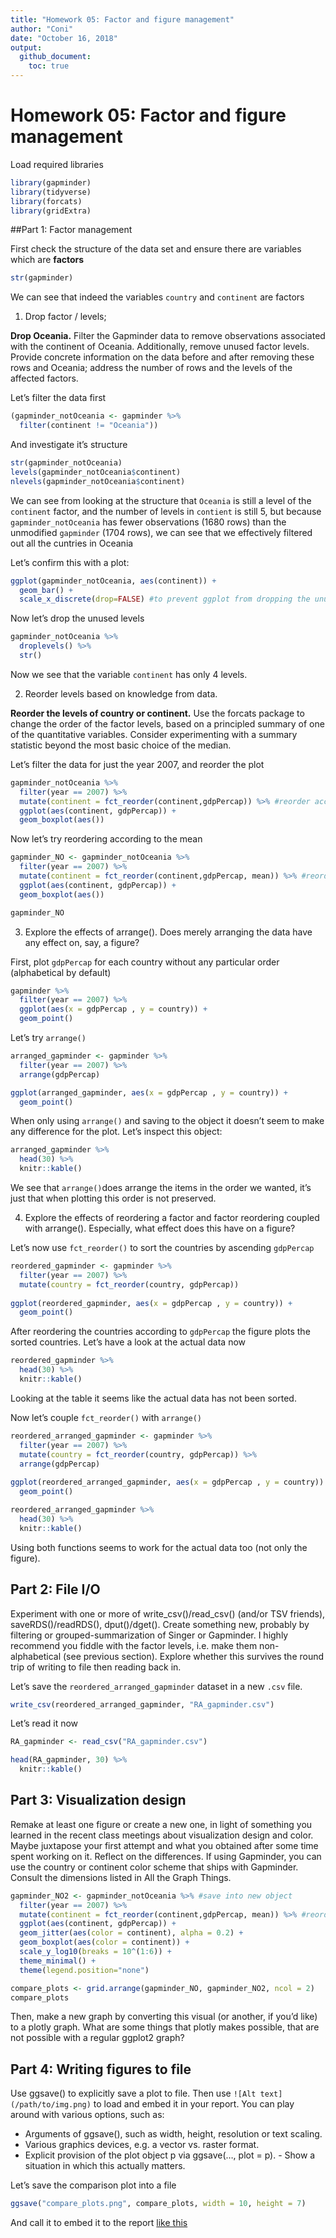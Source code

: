 ```yaml
---
title: "Homework 05: Factor and figure management"
author: "Coni"
date: "October 16, 2018"
output:
  github_document:
    toc: true
---
```


# Homework 05: Factor and figure management

Load required libraries
```r
library(gapminder)
library(tidyverse)
library(forcats)
library(gridExtra)
```


##Part 1: Factor management

First check the structure of the data set and ensure there are variables which are **factors**

```r
str(gapminder)
```

We can see that indeed the variables `country` and `continent` are factors

1. Drop factor / levels;

**Drop Oceania.** Filter the Gapminder data to remove observations associated with the continent of Oceania. Additionally, remove unused factor levels. Provide concrete information on the data before and after removing these rows and Oceania; address the number of rows and the levels of the affected factors.

Let's filter the data first

```r
(gapminder_notOceania <- gapminder %>% 
  filter(continent != "Oceania"))
```

And investigate it's structure
```r
str(gapminder_notOceania) 
levels(gapminder_notOceania$continent)
nlevels(gapminder_notOceania$continent)
```
We can see from looking at the structure that `Oceania` is still a level of the `continent` factor, and the number of levels in `contient` is still 5, but because `gapminder_notOceania` has fewer observations (1680 rows) than the unmodified `gapminder` (1704 rows), we can see that we effectively filtered out all the cuntries in Oceania

Let's confirm this with a plot:

```r
ggplot(gapminder_notOceania, aes(continent)) +
  geom_bar() +
  scale_x_discrete(drop=FALSE) #to prevent ggplot from dropping the unused factors automatically
```

Now let's drop the unused levels

```r
gapminder_notOceania %>%
  droplevels() %>%
  str()
```

Now we see that the variable `continent` has only 4 levels.


2. Reorder levels based on knowledge from data.

**Reorder the levels of country or continent.** Use the forcats package to change the order of the factor levels, based on a principled summary of one of the quantitative variables. Consider experimenting with a summary statistic beyond the most basic choice of the median.

Let's filter the data for just the year 2007, and reorder the plot

```r
gapminder_notOceania %>%
  filter(year == 2007) %>%
  mutate(continent = fct_reorder(continent,gdpPercap)) %>% #reorder according to the median, increasing
  ggplot(aes(continent, gdpPercap)) +
  geom_boxplot(aes())
```

Now let's try reordering according to the mean

```r
gapminder_NO <- gapminder_notOceania %>%
  filter(year == 2007) %>%
  mutate(continent = fct_reorder(continent,gdpPercap, mean)) %>% #reorder according to the mean, increasing
  ggplot(aes(continent, gdpPercap)) +
  geom_boxplot(aes()) 

gapminder_NO
```


3. Explore the effects of arrange(). Does merely arranging the data have any effect on, say, a figure?

First, plot `gdpPercap` for each country without any particular order (alphabetical by default)

```r
gapminder %>%
  filter(year == 2007) %>%
  ggplot(aes(x = gdpPercap , y = country)) + 
  geom_point()
```

Let's try `arrange()`

```r
arranged_gapminder <- gapminder %>%
  filter(year == 2007) %>%
  arrange(gdpPercap)

ggplot(arranged_gapminder, aes(x = gdpPercap , y = country)) +
  geom_point()
```

When only using `arrange()` and saving to the object it doesn't seem to make any difference for the plot. Let's inspect this object:

```r
arranged_gapminder %>%
  head(30) %>%
  knitr::kable()
```

We see that `arrange()`does arrange the items in the order we wanted, it's just that when plotting this order is not preserved.

4. Explore the effects of reordering a factor and factor reordering coupled with arrange(). Especially, what effect does this have on a figure?

Let's now use `fct_reorder()` to sort the countries by ascending `gdpPercap`

```r
reordered_gapminder <- gapminder %>%
  filter(year == 2007) %>%
  mutate(country = fct_reorder(country, gdpPercap))
  
ggplot(reordered_gapminder, aes(x = gdpPercap , y = country)) +
  geom_point()
```

After reordering the countries according to `gdpPercap` the figure plots the sorted countries.
Let's have a look at the actual data now

```r
reordered_gapminder %>%
  head(30) %>%
  knitr::kable()
```

Looking at the table it seems like the actual data has not been sorted.

Now let's couple `fct_reorder()` with `arrange()`

```r
reordered_arranged_gapminder <- gapminder %>%
  filter(year == 2007) %>%
  mutate(country = fct_reorder(country, gdpPercap)) %>%
  arrange(gdpPercap)
  
ggplot(reordered_arranged_gapminder, aes(x = gdpPercap , y = country)) +
  geom_point()

reordered_arranged_gapminder %>%
  head(30) %>%
  knitr::kable()
```

Using both functions seems to work for the actual data too (not only the figure).

## Part 2: File I/O
Experiment with one or more of write_csv()/read_csv() (and/or TSV friends), saveRDS()/readRDS(),  dput()/dget(). Create something new, probably by filtering or grouped-summarization of Singer or Gapminder. I highly recommend you fiddle with the factor levels, i.e. make them non-alphabetical (see previous section). Explore whether this survives the round trip of writing to file then reading back in.

Let's save the `reordered_arranged_gapminder` dataset in a new `.csv` file.

```r
write_csv(reordered_arranged_gapminder, "RA_gapminder.csv")
```

Let's read it now

```r
RA_gapminder <- read_csv("RA_gapminder.csv")

head(RA_gapminder, 30) %>%
  knitr::kable()
```


## Part 3: Visualization design

Remake at least one figure or create a new one, in light of something you learned in the recent class meetings about visualization design and color. Maybe juxtapose your first attempt and what you obtained after some time spent working on it. Reflect on the differences. If using Gapminder, you can use the country or continent color scheme that ships with Gapminder. Consult the dimensions listed in All the Graph Things.

```r
gapminder_NO2 <- gapminder_notOceania %>% #save into new object
  filter(year == 2007) %>%
  mutate(continent = fct_reorder(continent,gdpPercap, mean)) %>% #reorder according to the mean, increasing
  ggplot(aes(continent, gdpPercap)) +
  geom_jitter(aes(color = continent), alpha = 0.2) +
  geom_boxplot(aes(color = continent)) +
  scale_y_log10(breaks = 10^(1:6)) +
  theme_minimal() +
  theme(legend.position="none")

compare_plots <- grid.arrange(gapminder_NO, gapminder_NO2, ncol = 2)
compare_plots
```


Then, make a new graph by converting this visual (or another, if you’d like) to a plotly graph. What are some things that plotly makes possible, that are not possible with a regular ggplot2 graph?

## Part 4: Writing figures to file

Use ggsave() to explicitly save a plot to file. Then use `![Alt text](/path/to/img.png)` to load and embed it in your report. You can play around with various options, such as:

- Arguments of ggsave(), such as width, height, resolution or text scaling.
- Various graphics devices, e.g. a vector vs. raster format.
- Explicit provision of the plot object p via ggsave(..., plot = p). - Show a situation in which this actually matters.

Let's save the comparison plot into a file

```r
ggsave("compare_plots.png", compare_plots, width = 10, height = 7)
```

And call it to embed it to the report [like this](C:/Users/const/ownCloud/UBC Courses/5 Term 1 2018/STAT545A/git_docs/hw05-cbnicolau/compare_plots.png)

